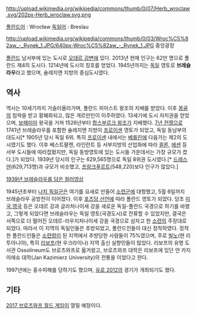 http://upload.wikimedia.org/wikipedia/commons/thumb/0/07/Herb_wroclaw.svg/202px-Herb_wroclaw.svg.png

[[폴란드어]] : Wrocław
[[독일어]] : Breslau

http://upload.wikimedia.org/wikipedia/commons/thumb/0/03/Wroc%C5%82aw_-_Rynek_1.JPG/640px-Wroc%C5%82aw_-_Rynek_1.JPG
중앙광장

[[폴란드]] 남서부에 있는 도시로 [[오데르 강]]변에 있다. 2013년 현재 인구는 62만 명으로 폴란드 제4의 도시다. 1214년에 도시의 칭호를 얻었다. 1945년까지는 [[독일]] 영토로 '''브레슬라우'''라고 했으며, 슐레지엔 지방의 중심도시였다. 

== 역사 ==
역사는 10세기까지 거슬러올라가며, 폴란드 피아스트 왕조의 지배를 받았다. 이후 [[몽골]]의 침략을 받고 황폐화되고, 많은 게르만인이 이주하였다. 13세기에 도시 자치권을 얻었으며, [[보헤미아]] 왕국을 거쳐 1526년부터 [[합스부르크 왕조]]가 지배했다. [[7년 전쟁]]으로 1741년 브레슬라우를 포함한 슐레지엔 지방이 [[프로이센]] 영토가 되었고, 독일 동남부의 대도시[* 1905년 당시 독일 6위. 특히 [[프로이센]] 내에서는 [[베를린]]에 다음가는 제2의 도시였기도 했다. 이후 베스트팔렌, 라인란트 등 서부지방의 산업화에 따라 [[쾰른]], [[에센]] 등 서부 도시들에 따라잡혔지만, 독일 동방영토에 있는 도시들 가운데서는 가장 규모가 컸다.]가 되었다. 1939년 당시의 인구는 629,565명으로 독일 8위권 도시였다.[* [[드레스덴]](629,713명)과 규모가 비슷했고, [[프랑크푸르트]](548,220)보다 인구가 많았다.]

[http://www.youtube.com/watch?v=7BJ3HCehO5k 1939년 브레슬라우를 담은 컬러영상]

1945년초부터 [[나치 독일]]군은 여기를 요새로 만들어 [[소련군]]에 대항했고, 5월 6일까지 브레슬라우 공방전이 이어졌다. 이후 [[포츠담 선언]]에 따라 폴란드 영토가 되었다. 당초 [[미국]],[[영국]] 등은 오데르 강과 글라처나이세 강을 새로운 독일-폴란드 국경으로 하기를 바랬고, 그렇게 되었다면 브레슬라우는 독일 영토(국경도시)로 잔류할 수 있었지만, 결국은 서쪽으로 더 떨어진 오데르-라우지처나이세 강을 국경으로 삼자고 한 [[소련]]의 주장대로 되었다. 따라서 이 지역의 독일인들은 추방되었고, 폴란드인들이 대신 정착하였다. 정착한 폴란드인들은 [[소련]]령이 된 지역에서 추방당한 사람들이 75%였으며, 주로 [[빌뉴스|빌노]](현 리투아니아), 특히 [[리비우|리보프]](현 우크라이나) 지역 출신 실향민들이 많았다. 리보프의 유명 도서관 Ossolineum도 브로츠와프로 옮겨왔고, 브로츠와프 대학은 리보프에 있던 얀 카지미에슈 대학(Jan Kazimierz University)의 전통을 이었다고 한다.

1997년에는 홍수피해를 당하기도 했으며, [[유로 2012]]의 경기가 개최되기도 했다.

== 기타 ==
[[2017 브로츠와프 월드 게임]]이 열릴 예정이다.
